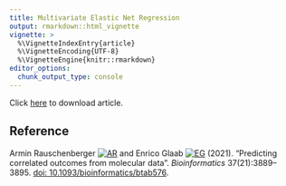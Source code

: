 ```yaml
---
title: Multivariate Elastic Net Regression
output: rmarkdown::html_vignette
vignette: >
  %\VignetteIndexEntry{article}
  %\VignetteEncoding{UTF-8}
  %\VignetteEngine{knitr::rmarkdown}
editor_options: 
  chunk_output_type: console
---
```


Click [here](https://academic.oup.com/bioinformatics/advance-article-pdf/doi/10.1093/bioinformatics/btab576/39597632/btab576.pdf) to download article.

<div>
<object data="https://academic.oup.com/bioinformatics/advance-article-pdf/doi/10.1093/bioinformatics/btab576/39597632/btab576.pdf" type="application/pdf" width="100%" height="500px">
</object>
</div>

<!--
https://academic.oup.com/bioinformatics/pdf-lookup/doi/10.1093/bioinformatics/btab576
-->

## Reference

Armin Rauschenberger
[![AR](https://info.orcid.org/wp-content/uploads/2019/11/orcid_16x16.png)](https://orcid.org/0000-0001-6498-4801)
and Enrico Glaab
[![EG](https://info.orcid.org/wp-content/uploads/2019/11/orcid_16x16.png)](https://orcid.org/0000-0003-3977-7469)
(2021). "Predicting correlated outcomes from molecular data”. *Bioinformatics* 37(21):3889–3895.
[doi: 10.1093/bioinformatics/btab576](https://doi.org/10.1093/bioinformatics/btab576).
